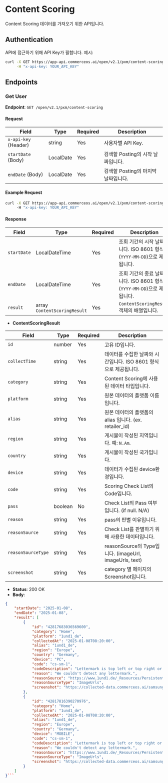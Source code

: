 # Content Scoring

Content Scoring 데이터를 가져오기 위한 API입니다.


## Authentication

API에 접근하기 위해 API Key가 필합니다. 예시:

```bash
curl -X GET https://app-api.commerceos.ai/open/v2.1/pxm/content-scoring \
     -H "x-api-key: YOUR_API_KEY"
```

## Endpoints

### Get User

**Endpoint**: `GET /open/v2.1/pxm/content-scoring`  

#### Request

| Field                   | Type    | Required | Description                         |
|-------------------------|---------|----------|-------------------------------------|
| `x-api-key` (Header)    | string  | Yes      | 사용자별 API Key.   |
| `startDate` (Body)      | LocalDate  | Yes   | 검색할 Posting의 시작 날짜입니다.              |
| `endDate` (Body)        | LocalDate  | Yes   | 검색할 Posting의 마지막 날짜입니다.             |

#### Example Request

```bash
curl -X GET https://app-api.commerceos.ai/open/v2.1/pxm/content-scoring?startDate=2024-01-01&endDate=2024-11-27 \
     -H "x-api-key: YOUR_API_KEY"
```

#### Response

| Field      | Type       | Required | Description                                           |
|------------|------------|----------|----------------------------------------------|
| `startDate` | LocalDateTime  | Yes      | 조회 기간의 시작 날짜입니다. ISO 8601 형식(`YYYY-MM-DD`)으로 제공됩니다. |
| `endDate`   | LocalDateTime  | Yes      | 조회 기간의 종료 날짜입니다. ISO 8601 형식(`YYYY-MM-DD`)으로 제공됩니다. |
| `result`    | array `ContentScoringResult`    | Yes      | `ContentScoringResult` 객체의 배열입니다.                            |


- **ContentScoringResult**

| Field              | Type       | Required | Description                                                             |
|--------------------|------------|----------|-------------------------------------------------------------------------|
| `id`               | number     | Yes      | 고유 ID입니다.                                                             |
| `collectTime`      | string     | Yes      | 데이터를 수집한 날짜와 시간입니다. ISO 8601 형식으로 제공됩니다.                     |
| `category`           | string     | Yes      | Content Scoring에 사용된 데이터 타입입니다.                                    |
| `platform`         | string     | Yes      | 원본 데이터의 플랫폼 이름입니다.                                                |
| `alias`            | string     | Yes      | 원본 데이터의 플랫폼의 alias 입니다. (ex. retailer_id)                         |
| `region`           | string     | Yes      | 게시물이 작성된 지역입니다. 예: `N.Am`.                                        |
| `country`          | string     | Yes      | 게시물이 작성된 국가입니다.                                                   |
| `device`          | string     | Yes       | 데이터가 수집된 device환경입니다.                                               |
| `code`             | string     | Yes      | Scoring Check List의 Code입니다.                                          |
| `pass`             | boolean    | No      | Check List의 Pass 여부입니다. (if null. N/A)                                   |
| `reason`           | string     | Yes      | pass의 판별 이유입니다.                                                     |
| `reasonSource`     | string     | Yes      | Check List를 판별하기 위해 사용한 데이터입니다.                                 |
| `reasonSourceType` | string     | Yes      | reasonSource의 Type입니다. (imageUrl, imageUrls, text)                    | 
| `screenshot` | string     | Yes      |    category 별 페이지의 Screenshot입니다.              | 

- **Status**: 200 OK
- **Body**:

```json
{
    "startDate": "2025-01-08",
    "endDate": "2025-01-08",
    "result": [
        {
            "id": "42817683036569600",
            "category": "Home",
            "platform": "1und1_de",
            "collectedAt": "2025-01-08T08:20:00",
            "alias": "1und1_de",
            "region": "Europe",
            "country": "Germany",
            "device": "PC",
            "code": "cs-sm-1",
            "codeDescription": "Lettermark is top left or top right or attached to the product logo",
            "reason": "We couldn't detect any lettermark.",
            "reasonSource": "https://www.1und1.de/_Resources/Persistent/5c750cd75b0400b844dc94f065a8faf5c83e1401/d-buehne-d32663-neo-img-1und1-unlimited-tarife-1200x650.png?bust=3|https://www.1und1.de/_Resources/Persistent/0ec08a7706cbd8474d585ef5a634ede09513232c/d-buehne-v4086-img-apple-iphone-16-serie-mit-1und1-unlimited-1200x650.png?bust=3|https://www.1und1.de/_Resources/Persistent/9d92eca9bb2d2cd9b99ef820e831547f28361cbe/d-t-bb-dsl-buehne-bg-visual-v4114-img.webp?bust=3|https://www.1und1.de/_Resources/Persistent/490e555fd4492e0bbd84171df2726f6adc13a8f6/d-t-bb-gf-buehne-visual-4114-img-haus-mit-glasfaserkabel-1200x650.webp?bust=3",
            "reasonSourceType": "ImageUrls",
            "screenshot": "https://collected-data.commerceos.ai/samsung/content_scoring/2025/01/08/08/1und1_de/PC/home.png"
        },
        {
            "id": "42817816390270976",
            "category": "Home",
            "platform": "1und1_de",
            "collectedAt": "2025-01-08T08:20:00",
            "alias": "1und1_de",
            "region": "Europe",
            "country": "Germany",
            "device": "MOBILE",
            "code": "cs-sm-1",
            "codeDescription": "Lettermark is top left or top right or attached to the product logo",
            "reason": "We couldn't detect any lettermark.",
            "reasonSource": "https://www.1und1.de/_Resources/Persistent/173c9610e3e71974c6c6b9817b93fff046579148/m-eue-buehne-v4036-img-iphone-weihnachtsaktion-neu-910x1264.png?bust=3|https://www.1und1.de/_Resources/Persistent/533d505f4277730e33cfdc4e5620d6a50f030e2f/m-bb-gf-buehne-visual-4114-img-haus-mit-glasfaserkabel-910x1264.webp?bust=3|https://www.1und1.de/_Resources/Persistent/37a4c7a0ea1687cfec5c6bb6b7449a78b4d9b130/m-buehne-v4086-neo-img-1und1-unlimited-tarifev04-910x1264.png?bust=3",
            "reasonSourceType": "ImageUrls",
            "screenshot": "https://collected-data.commerceos.ai/samsung/content_scoring/2025/01/08/08/1und1_de/MOBILE/home.png"
        }
    ]
}```
